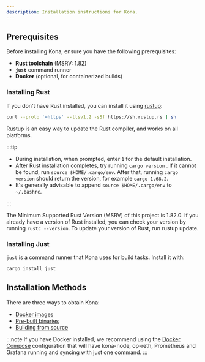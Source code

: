 ```yaml
---
description: Installation instructions for Kona.
---
```


## Prerequisites

Before installing Kona, ensure you have the following prerequisites:

- **Rust toolchain** (MSRV: 1.82)
- **`just`** command runner
- **Docker** (optional, for containerized builds)

### Installing Rust

If you don't have Rust installed, you can install it using [rustup](https://rustup.rs/):

```bash
curl --proto '=https' --tlsv1.2 -sSf https://sh.rustup.rs | sh
```

Rustup is an easy way to update the Rust compiler, and works on all platforms.

:::tip

-   During installation, when prompted, enter `1` for the default installation.
-   After Rust installation completes, try running `cargo version` . If it cannot
    be found, run `source $HOME/.cargo/env`. After that, running `cargo version` should return the version, for example `cargo 1.68.2`.
-   It's generally advisable to append `source $HOME/.cargo/env` to `~/.bashrc`.

:::

The Minimum Supported Rust Version (MSRV) of this project is 1.82.0. If you
already have a version of Rust installed, you can check your version by running
`rustc --version`. To update your version of Rust, run rustup update.


### Installing Just

`just` is a command runner that Kona uses for build tasks. Install it with:

```bash
cargo install just
```

## Installation Methods

There are three ways to obtain Kona:

-   [Docker images](/installation/docker)
-   [Pre-built binaries](/installation/binaries)
-   [Building from source](/installation/source)

:::note
If you have Docker installed, we recommend using the [Docker Compose](/installation/docker#using-docker-compose) configuration
that will have kona-node, op-reth, Prometheus and Grafana running and syncing with just one command.
:::
